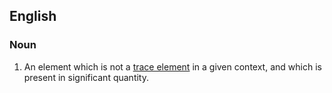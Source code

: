==English==

===Noun===
{{en-noun|head=[[major]] [[element]]}}

# {{context|geology}} An element which is not a [[trace element]] in a given context, and which is present in significant quantity.